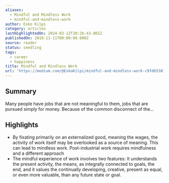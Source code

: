 ```yaml
---
aliases:
  - Mindful and Mindless Work
  - mindful-and-mindless-work
author: Esko Kilpi
category: articles
lastHighlightedOn: 2024-03-12T20:26:43.065Z
publishedOn: 2019-11-11T00:00:00.000Z
source: reader
status: seedling
tags:
  - career
  - happiness
title: Mindful and Mindless Work
url: 'https://medium.com/@EskoKilpi/mindful-and-mindless-work-c9fd65381acc'
---
```

## Summary

Many people have jobs that are not meaningful to them, jobs that are pursued simply for money. Because of the common disconnect of the…

## Highlights

- By fixating primarily on an externalized good, meaning the wages, the activity of work itself may be overlooked as a source of meaning. This can lead to mindless work. Post-industrial work requires mindfulness and a different approach
- The mindful experience of work involves two features: It understands the present activity, the means, as integrally connected to goals, the end, and it values the continually developing, creative, present as equal, or even more valuable, than any future state or goal.
